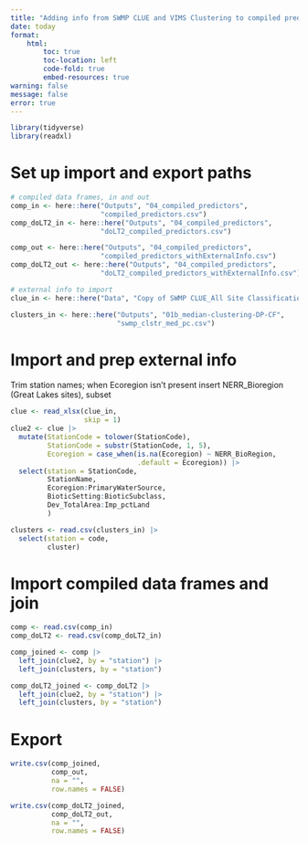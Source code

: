 ```yaml
---
title: "Adding info from SWMP CLUE and VIMS Clustering to compiled predictors"
date: today
format: 
    html:
        toc: true
        toc-location: left
        code-fold: true
        embed-resources: true
warning: false
message: false
error: true
---
```


```r
library(tidyverse)
library(readxl)
```

# Set up import and export paths  

```r
# compiled data frames, in and out
comp_in <- here::here("Outputs", "04_compiled_predictors",
                      "compiled_predictors.csv")
comp_doLT2_in <- here::here("Outputs", "04_compiled_predictors",
                      "doLT2_compiled_predictors.csv")

comp_out <- here::here("Outputs", "04_compiled_predictors",
                      "compiled_predictors_withExternalInfo.csv")
comp_doLT2_out <- here::here("Outputs", "04_compiled_predictors",
                      "doLT2_compiled_predictors_withExternalInfo.csv")

# external info to import
clue_in <- here::here("Data", "Copy of SWMP CLUE_All Site Classification_Mar2022_for review.xlsx")

clusters_in <- here::here("Outputs", "01b_median-clustering-DP-CF",
                          "swmp_clstr_med_pc.csv")
```

# Import and prep external info  

Trim station names; when Ecoregion isn't present insert NERR_Bioregion (Great Lakes sites), subset  

```r
clue <- read_xlsx(clue_in,
                  skip = 1)
clue2 <- clue |> 
  mutate(StationCode = tolower(StationCode),
         StationCode = substr(StationCode, 1, 5),
         Ecoregion = case_when(is.na(Ecoregion) ~ NERR_BioRegion,
                               .default = Ecoregion)) |> 
  select(station = StationCode,
         StationName,
         Ecoregion:PrimaryWaterSource,
         BioticSetting:BioticSubclass,
         Dev_TotalArea:Imp_pctLand
         )
```


```r
clusters <- read.csv(clusters_in) |> 
  select(station = code,
         cluster)
```



# Import compiled data frames and join  

```r
comp <- read.csv(comp_in)
comp_doLT2 <- read.csv(comp_doLT2_in)

comp_joined <- comp |> 
  left_join(clue2, by = "station") |> 
  left_join(clusters, by = "station")

comp_doLT2_joined <- comp_doLT2 |> 
  left_join(clue2, by = "station") |> 
  left_join(clusters, by = "station")
```


# Export  

```r
write.csv(comp_joined,
          comp_out,
          na = "",
          row.names = FALSE)

write.csv(comp_doLT2_joined,
          comp_doLT2_out,
          na = "",
          row.names = FALSE)
```


